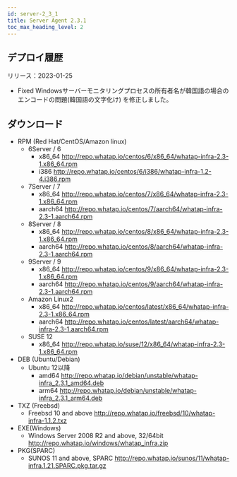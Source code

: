 ```yaml
---
id: server-2_3_1
title: Server Agent 2.3.1
toc_max_heading_level: 2
---
```



## デプロイ履歴

リリース：2023-01-25

-   <Status>Fixed</Status> Windowsサーバーモニタリングプロセスの所有者名が韓国語の場合のエンコードの問題(韓国語の文字化け) を修正しました。

## ダウンロード

-   RPM (Red Hat/CentOS/Amazon linux)
    -   6Server / 6
        -   x86_64 http://repo.whatap.io/centos/6/x86_64/whatap-infra-2.3-1.x86_64.rpm
        -   i386 http://repo.whatap.io/centos/6/i386/whatap-infra-1.2-4.i386.rpm
    -   7Server / 7
        -   x86_64 http://repo.whatap.io/centos/7/x86_64/whatap-infra-2.3-1.x86_64.rpm
        -   aarch64 http://repo.whatap.io/centos/7/aarch64/whatap-infra-2.3-1.aarch64.rpm
    -   8Server / 8
        -   x86_64 http://repo.whatap.io/centos/8/x86_64/whatap-infra-2.3-1.x86_64.rpm
        -   aarch64 http://repo.whatap.io/centos/8/aarch64/whatap-infra-2.3-1.aarch64.rpm
    -   9Server / 9
        -   x86_64 http://repo.whatap.io/centos/9/x86_64/whatap-infra-2.3-1.x86_64.rpm
        -   aarch64 http://repo.whatap.io/centos/9/aarch64/whatap-infra-2.3-1.aarch64.rpm
    -   Amazon Linux2
        -   x86_64 http://repo.whatap.io/centos/latest/x86_64/whatap-infra-2.3-1.x86_64.rpm
        -   aarch64 http://repo.whatap.io/centos/latest/aarch64/whatap-infra-2.3-1.aarch64.rpm
    -   SUSE 12
        -   x86_64 http://repo.whatap.io/suse/12/x86_64/whatap-infra-2.3-1.x86_64.rpm
-   DEB (Ubuntu/Debian)
    -   Ubuntu 12以降
        -   amd64 http://repo.whatap.io/debian/unstable/whatap-infra_2.3.1_amd64.deb
        -   arm64 http://repo.whatap.io/debian/unstable/whatap-infra_2.3.1_arm64.deb
-   TXZ (Freebsd)
    -   Freebsd 10 and above http://repo.whatap.io/freebsd/10/whatap-infra-1.1.2.txz
-   EXE(Windows)
    -   Windows Server 2008 R2 and above, 32/64bit http://repo.whatap.io/windows/whatap_infra.zip
-   PKG(SPARC)
    -   SUNOS 11 and above, SPARC http://repo.whatap.io/sunos/11/whatap-infra.1.21.SPARC.pkg.tar.gz
